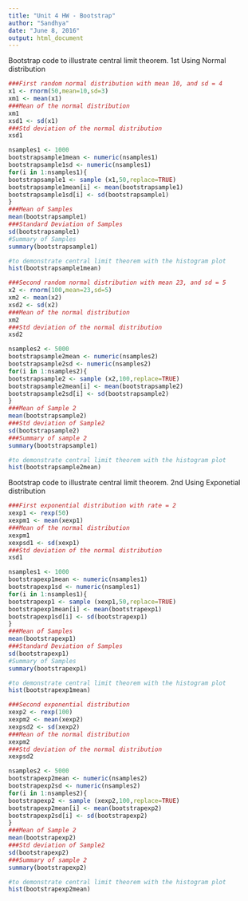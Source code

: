 ```yaml
---
title: "Unit 4 HW - Bootstrap"
author: "Sandhya"
date: "June 8, 2016"
output: html_document
---
```


Bootstrap code to illustrate central limit theorem.
1st Using Normal distribution

```r
###First random normal distribution with mean 10, and sd = 4
x1 <- rnorm(50,mean=10,sd=3)
xm1 <- mean(x1)
###Mean of the normal distribution
xm1
xsd1 <- sd(x1)
###Std deviation of the normal distribution
xsd1

nsamples1 <- 1000
bootstrapsample1mean <- numeric(nsamples1)
bootstrapsample1sd <- numeric(nsamples1)
for(i in 1:nsamples1){
bootstrapsample1 <- sample (x1,50,replace=TRUE)
bootstrapsample1mean[i] <- mean(bootstrapsample1) 
bootstrapsample1sd[i] <- sd(bootstrapsample1)
}
###Mean of Samples
mean(bootstrapsample1)
###Standard Deviation of Samples
sd(bootstrapsample1)
#Summary of Samples
summary(bootstrapsample1)

#to demonstrate central limit theorem with the histogram plot
hist(bootstrapsample1mean)
```

```r
###Second random normal distribution with mean 23, and sd = 5
x2 <- rnorm(100,mean=23,sd=5)
xm2 <- mean(x2)
xsd2 <- sd(x2)
###Mean of the normal distribution
xm2
###Std deviation of the normal distribution
xsd2

nsamples2 <- 5000
bootstrapsample2mean <- numeric(nsamples2)
bootstrapsample2sd <- numeric(nsamples2)
for(i in 1:nsamples2){
bootstrapsample2 <- sample (x2,100,replace=TRUE)
bootstrapsample2mean[i] <- mean(bootstrapsample2) 
bootstrapsample2sd[i] <- sd(bootstrapsample2)
}
###Mean of Sample 2
mean(bootstrapsample2)
###Std deviation of Sample2
sd(bootstrapsample2)
###Summary of sample 2
summary(bootstrapsample1)

#to demonstrate central limit theorem with the histogram plot
hist(bootstrapsample2mean)
```
Bootstrap code to illustrate central limit theorem.
2nd Using Exponetial distribution

```r
###First exponential distribution with rate = 2
xexp1 <- rexp(50)
xexpm1 <- mean(xexp1)
###Mean of the normal distribution
xexpm1
xexpsd1 <- sd(xexp1)
###Std deviation of the normal distribution
xsd1

nsamples1 <- 1000
bootstrapexp1mean <- numeric(nsamples1)
bootstrapexp1sd <- numeric(nsamples1)
for(i in 1:nsamples1){
bootstrapexp1 <- sample (xexp1,50,replace=TRUE)
bootstrapexp1mean[i] <- mean(bootstrapexp1) 
bootstrapexp1sd[i] <- sd(bootstrapexp1)
}
###Mean of Samples
mean(bootstrapexp1)
###Standard Deviation of Samples
sd(bootstrapexp1)
#Summary of Samples
summary(bootstrapexp1)

#to demonstrate central limit theorem with the histogram plot
hist(bootstrapexp1mean)
```

```r
###Second exponential distribution 
xexp2 <- rexp(100)
xexpm2 <- mean(xexp2)
xexpsd2 <- sd(xexp2)
###Mean of the normal distribution
xexpm2
###Std deviation of the normal distribution
xexpsd2

nsamples2 <- 5000
bootstrapexp2mean <- numeric(nsamples2)
bootstrapexp2sd <- numeric(nsamples2)
for(i in 1:nsamples2){
bootstrapexp2 <- sample (xexp2,100,replace=TRUE)
bootstrapexp2mean[i] <- mean(bootstrapexp2) 
bootstrapexp2sd[i] <- sd(bootstrapexp2)
}
###Mean of Sample 2
mean(bootstrapexp2)
###Std deviation of Sample2
sd(bootstrapexp2)
###Summary of sample 2
summary(bootstrapexp2)

#to demonstrate central limit theorem with the histogram plot
hist(bootstrapexp2mean)
```
